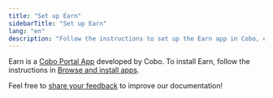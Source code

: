 ```yaml
---
title: "Set up Earn"
sidebarTitle: "Set up Earn"
lang: "en"
description: "Follow the instructions to set up the Earn app in Cobo, enabling investment in DeFi yield products within your wallets."
---
```


Earn is a [Cobo Portal App](/en/portal/portal-apps/introduction) developed by Cobo. To install Earn, follow the instructions in [Browse and install apps](/en/portal/portal-apps/browse-and-install).

<Tip>Feel free to [share your feedback](https://forms.zohopublic.com/cobo/form/DocumentFeedbackForm/formperma/QvLOhxJv1_JMsJ-1dleZ8Itb_7rzN-LtgvsDdxosoVI?referrername=manuals) to improve our documentation!</Tip>
